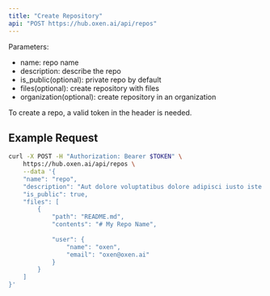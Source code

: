 ```yaml
---
title: "Create Repository"
api: "POST https://hub.oxen.ai/api/repos"
---
```


Parameters:
- name: repo name
- description: describe the repo
- is_public(optional): private repo by default 
- files(optional): create repository with files 
- organization(optional): create repository in an organization

To create a repo, a valid token in the header is needed.
## Example Request

```bash
curl -X POST -H "Authorization: Bearer $TOKEN" \
    https://hub.oxen.ai/api/repos \
    --data '{
    "name": "repo",
    "description": "Aut dolore voluptatibus dolore adipisci iusto iste non quis. Voluptas ut eos sit error. Illo tempore error ipsam occaecati eos quia incidunt. Dicta labore quaerat amet autem sequi voluptas amet voluptate aut. Voluptatem et sunt vel quo amet quos cupiditate modi quasi.",
    "is_public": true,
    "files": [
        {
            "path": "README.md",
            "contents": "# My Repo Name",
            
            "user": {
                "name": "oxen",
                "email": "oxen@oxen.ai"
            }
        }
    ]
}'
```